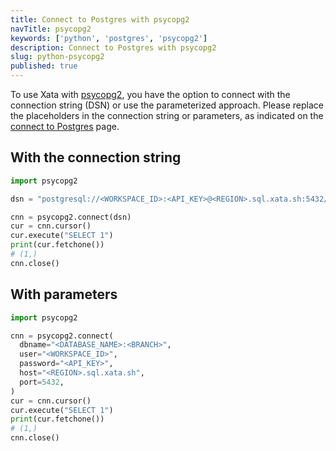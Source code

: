 ```yaml
---
title: Connect to Postgres with psycopg2
navTitle: psycopg2
keywords: ['python', 'postgres', 'psycopg2']
description: Connect to Postgres with psycopg2
slug: python-psycopg2
published: true
---
```


To use Xata with [psycopg2](https://www.psycopg.org/docs/module.html), you have the option to connect with the connection string (DSN) or use the parameterized approach.
Please replace the placeholders in the connection string or parameters, as indicated on the [connect to Postgres](/docs/postgres) page.

## With the connection string

```python
import psycopg2

dsn = "postgresql://<WORKSPACE_ID>:<API_KEY>@<REGION>.sql.xata.sh:5432/<DATABASE_NAME>:<BRANCH_NAME>"

cnn = psycopg2.connect(dsn)
cur = cnn.cursor()
cur.execute("SELECT 1")
print(cur.fetchone())
# (1,)
cnn.close()
```

## With parameters

```python
import psycopg2

cnn = psycopg2.connect(
  dbname="<DATABASE_NAME>:<BRANCH>",
  user="<WORKSPACE_ID>",
  password="<API_KEY>",
  host="<REGION>.sql.xata.sh",
  port=5432,
)
cur = cnn.cursor()
cur.execute("SELECT 1")
print(cur.fetchone())
# (1,)
cnn.close()
```
